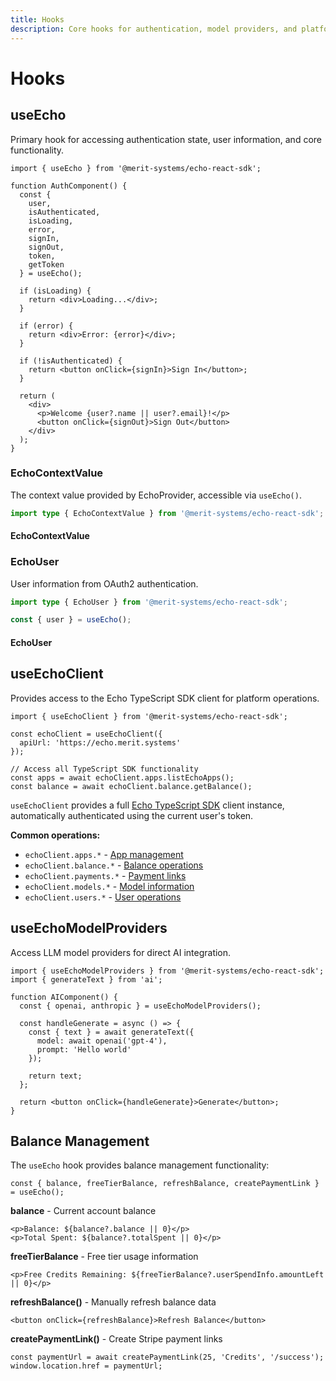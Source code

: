 ```yaml
---
title: Hooks
description: Core hooks for authentication, model providers, and platform integration
---
```


# Hooks

## useEcho

Primary hook for accessing authentication state, user information, and core functionality.

```tsx
import { useEcho } from '@merit-systems/echo-react-sdk';

function AuthComponent() {
  const { 
    user, 
    isAuthenticated, 
    isLoading,
    error,
    signIn, 
    signOut,
    token,
    getToken
  } = useEcho();
  
  if (isLoading) {
    return <div>Loading...</div>;
  }
  
  if (error) {
    return <div>Error: {error}</div>;
  }
  
  if (!isAuthenticated) {
    return <button onClick={signIn}>Sign In</button>;
  }
  
  return (
    <div>
      <p>Welcome {user?.name || user?.email}!</p>
      <button onClick={signOut}>Sign Out</button>
    </div>
  );
}
```

### EchoContextValue

The context value provided by EchoProvider, accessible via `useEcho()`.

```typescript
import type { EchoContextValue } from '@merit-systems/echo-react-sdk';
```

#### EchoContextValue

<AutoTypeTable 
  path="../echo-react-sdk/src/components/EchoProvider.tsx" 
  name="EchoContextValue" 
/>

### EchoUser

User information from OAuth2 authentication.

```typescript
import type { EchoUser } from '@merit-systems/echo-react-sdk';

const { user } = useEcho();
```

#### EchoUser

<AutoTypeTable 
  path="../echo-react-sdk/src/types/index.ts" 
  name="EchoUser" 
/>

## useEchoClient

Provides access to the Echo TypeScript SDK client for platform operations.

```tsx
import { useEchoClient } from '@merit-systems/echo-react-sdk';

const echoClient = useEchoClient({ 
  apiUrl: 'https://echo.merit.systems' 
});

// Access all TypeScript SDK functionality
const apps = await echoClient.apps.listEchoApps();
const balance = await echoClient.balance.getBalance();
```

`useEchoClient` provides a full [Echo TypeScript SDK](/docs/typescript-sdk) client instance, automatically authenticated using the current user's token.

**Common operations:**
- `echoClient.apps.*` - [App management](/docs/typescript-sdk#clientapps---app-management)
- `echoClient.balance.*` - [Balance operations](/docs/typescript-sdk#clientbalance---balance-management)  
- `echoClient.payments.*` - [Payment links](/docs/typescript-sdk#clientpayments---payment-management)
- `echoClient.models.*` - [Model information](/docs/typescript-sdk#clientmodels---model-information)
- `echoClient.users.*` - [User operations](/docs/typescript-sdk#clientusers---user-management)

## useEchoModelProviders

Access LLM model providers for direct AI integration.

```tsx
import { useEchoModelProviders } from '@merit-systems/echo-react-sdk';
import { generateText } from 'ai';

function AIComponent() {
  const { openai, anthropic } = useEchoModelProviders();
  
  const handleGenerate = async () => {
    const { text } = await generateText({
      model: await openai('gpt-4'),
      prompt: 'Hello world'
    });
    
    return text;
  };
  
  return <button onClick={handleGenerate}>Generate</button>;
}
```

## Balance Management

The `useEcho` hook provides balance management functionality:

```tsx
const { balance, freeTierBalance, refreshBalance, createPaymentLink } = useEcho();
```

**balance** - Current account balance
```tsx
<p>Balance: ${balance?.balance || 0}</p>
<p>Total Spent: ${balance?.totalSpent || 0}</p>
```

**freeTierBalance** - Free tier usage information
```tsx
<p>Free Credits Remaining: ${freeTierBalance?.userSpendInfo.amountLeft || 0}</p>
```

**refreshBalance()** - Manually refresh balance data
```tsx
<button onClick={refreshBalance}>Refresh Balance</button>
```

**createPaymentLink()** - Create Stripe payment links
```tsx
const paymentUrl = await createPaymentLink(25, 'Credits', '/success');
window.location.href = paymentUrl;
```